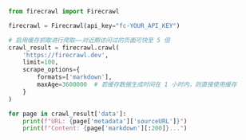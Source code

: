 ```python Python
from firecrawl import Firecrawl

firecrawl = Firecrawl(api_key="fc-YOUR_API_KEY")

# 启用缓存抓取进行爬取——对近期访问过的页面可快至 5 倍
crawl_result = firecrawl.crawl(
    'https://firecrawl.dev', 
    limit=100,
    scrape_options={
        formats=['markdown'],
        maxAge=3600000  # 若缓存数据生成时间在 1 小时内，则直接使用缓存
    }
)

for page in crawl_result['data']:
    print(f"URL: {page['metadata']['sourceURL']}")
    print(f"Content: {page['markdown'][:200]}...")
```
